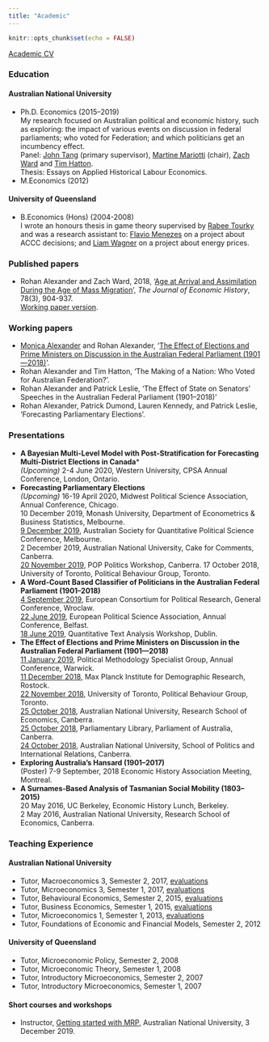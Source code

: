 ```yaml
---
title: "Academic"
---
```


```r
knitr::opts_chunk$set(echo = FALSE)
```

[Academic CV](pdfs/cv-academic-Rohan_Alexander.pdf)

### Education

#### Australian National University

* Ph.D. Economics (2015--2019)  
My research focused on Australian political and economic history, such as exploring: the impact of various events on discussion in federal parliaments; who voted for Federation; and which politicians get an incumbency effect.  
Panel: [John Tang](https://sites.google.com/site/jptang/) (primary supervisor), [Martine Mariotti](https://www.cbe.anu.edu.au/about/staff-directory/?profile=Martine-Mariotti) (chair), [Zach Ward](https://sites.google.com/site/zachaward/) and [Tim Hatton](https://sites.google.com/site/timhattonwebsite/).  
Thesis: Essays on Applied Historical Labour Economics.  
* M.Economics (2012)

#### University of Queensland

* B.Economics (Hons) (2004-2008)  
I wrote an honours thesis in game theory supervised by [Rabee Tourky](http://tourky.org/) and was a research assistant to: [Flavio Menezes](https://economics.uq.edu.au/profile/2324/flavio-menezes) on a project about ACCC decisions; and [Liam Wagner](http://www.liamwagner.com/) on a project about energy prices.

### Published papers
* Rohan Alexander and Zach Ward, 2018, '[Age at Arrival and Assimilation During the Age of Mass Migration](https://www.cambridge.org/core/journals/journal-of-economic-history/article/age-at-arrival-and-assimilation-during-the-age-of-mass-migration/85FDB674232C30BDD889711D343F22FE)', *The Journal of Economic History*, 78(3), 904-937.  
[Working paper version](pdfs/2018_02_21-Age_at_arrival.pdf).

### Working papers
* [Monica Alexander](monicaalexander.com) and Rohan Alexander, '[The Effect of Elections and Prime Ministers on Discussion in the Australian Federal Parliament (1901—2018)](pdfs/AlexanderAlexander-EffectofElectionsandPrimeMinisters.pdf)'.  
* Rohan Alexander and Tim Hatton, 'The Making of a Nation: Who Voted for Australian Federation?'.
* Rohan Alexander and Patrick Leslie, 'The Effect of State on Senators’ Speeches in the Australian Federal Parliament (1901–2018)'
* Rohan Alexander, Patrick Dumond, Lauren Kennedy, and Patrick Leslie, ‘Forecasting Parliamentary Elections’.

### Presentations
* **A Bayesian Multi-Level Model with Post-Stratification for Forecasting Multi-District Elections in Canada***  
 *(Upcoming)* 2-4 June 2020, Western University, CPSA Annual Conference, London, Ontario.  
* **Forecasting Parliamentary Elections**  
 *(Upcoming)* 16-19 April 2020, Midwest Political Science Association, Annual Conference, Chicago.  
 10 December 2019, Monash University, Department of Econometrics & Business Statistics, Melbourne.  
 [9 December 2019](pdfs/2019-12-09-slides-ASQPS.pdf), Australian Society for Quantitative Political Science Conference, Melbourne.  
 2 December 2019, Australian National University, Cake for Comments, Canberra.  
 [20 November 2019](pdfs/2019-11-20-slides-POP.pdf), POP Politics Workshop, Canberra.
 17 October 2018, University of Toronto, Political Behaviour Group, Toronto.
* **A Word-Count Based Classifier of Politicians in the Australian Federal Parliament (1901--2018)**  
 [4 September 2019](pdfs/2019-09-04-slides-Wroclow.pdf), European Consortium for Political Research, General Conference, Wroclaw.  
 [22 June 2019](pdfs/2019-06-22-slides-Belfast-EPSA.pdf), European Political Science Association, Annual Conference, Belfast.  
 [18 June 2019](pdfs/2019-06-18-slides-QTADublin.pdf), Quantitative Text Analysis Workshop, Dublin.
*  **The Effect of Elections and Prime Ministers on Discussion in the Australian Federal Parliament (1901—2018)**  
 [11 January 2019](pdfs/2019-01-11-slides-warwick.pdf), Political Methodology Specialist Group, Annual Conference, Warwick.  
 [11 December 2018](pdfs/2018-12-12-slides-rostock.pdf), Max Planck Institute for Demographic Research, Rostock.  
 [22 November 2018](pdfs/2018-11-22-slides-UofT.pdf), University of Toronto, Political Behaviour Group, Toronto.  
 [25 October 2018](pdfs/2018-10-25-slides-RSE.pdf), Australian National University, Research School of Economics, Canberra.  
 [25 October 2018](pdfs/2018-10-25-slides-parlimentarylibrary.pdf), Parliamentary Library, Parliament of Australia, Canberra.  
 [24 October 2018](pdfs/2018-10-24-slides-SPIR.pdf), Australian National University, School of Politics and International Relations, Canberra. 
* **Exploring Australia's Hansard (1901--2017)**  
 (Poster) 7-9 September, 2018 Economic History Association Meeting, Montreal.
* **A Surnames-Based Analysis of Tasmanian Social Mobility (1803--2015)**  
 20 May 2016, UC Berkeley, Economic History Lunch, Berkeley.  
 2 May 2016, Australian National University, Research School of Economics, Canberra.



### Teaching Experience
#### Australian National University
* Tutor, Macroeconomics 3, Semester 2, 2017, [evaluations](pdfs/2018-02-05-Sem_2_2017-ECON3102_-_Macroeconomics_3.pdf) 
* Tutor, Microeconomics 3, Semester 1, 2017, [evaluations](pdfs/2018-02-05-Sem_1_2017-ECON3101_-_Microeconomics_3.pdf) 
* Tutor, Behavioural Economics, Semester 2, 2015, [evaluations](pdfs/2018-02-05-Sem_2_2015-ECON2013_Behavioural_Economics.pdf) 
* Tutor, Business Economics, Semester 1, 2015, [evaluations](pdfs/2018-02-05-Sem_1_2015-ECON8069_Business_Economics.pdf) 
* Tutor, Microeconomics 1, Semester 1, 2013, [evaluations](pdfs/2018-02-05-Sem_1_2013-ECON1101_Microeconomics_1.pdf) 
* Tutor, Foundations of Economic and Financial Models, Semester 2, 2012

#### University of Queensland
* Tutor, Microeconomic Policy, Semester 2, 2008
* Tutor, Microeconomic Theory, Semester 1, 2008
* Tutor, Introductory Microeconomics, Semester 2, 2007
* Tutor, Introductory Microeconomics, Semester 1, 2007


#### Short courses and workshops
* Instructor, [Getting started with MRP](http://rohanalexander.com/posts/2019-12-04-getting_started_with_mrp/), Australian National University, 3 December 2019.

